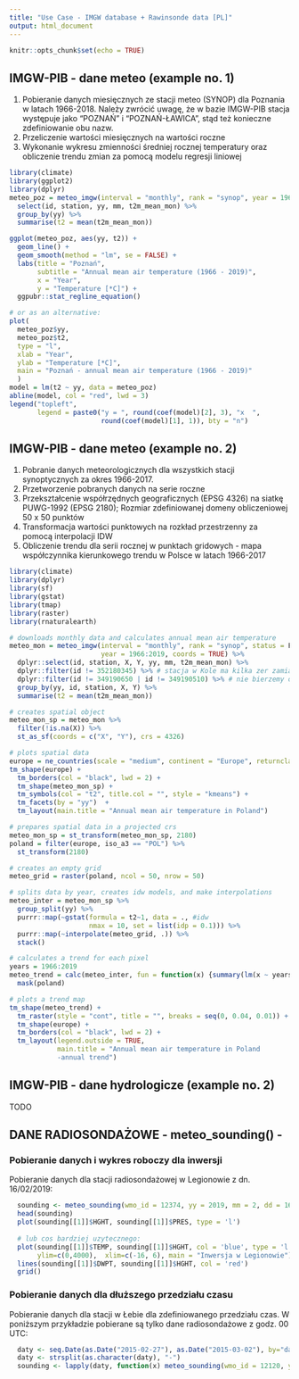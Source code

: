 ```yaml
---
title: "Use Case - IMGW database + Rawinsonde data [PL]"
output: html_document
---
```


```r
knitr::opts_chunk$set(echo = TRUE)
```

## IMGW-PIB - dane meteo (example no. 1)

1. Pobieranie danych miesięcznych ze stacji meteo (SYNOP) dla Poznania w latach 1966-2018. Należy zwrócić uwagę, że w bazie IMGW-PIB stacja występuje jako "POZNAŃ" i "POZNAŃ-ŁAWICA", stąd też konieczne zdefiniowanie obu nazw.
2. Przeliczenie wartości miesięcznych na wartości roczne
3. Wykonanie wykresu zmienności średniej rocznej temperatury oraz obliczenie trendu zmian za pomocą modelu regresji liniowej

```r
library(climate)
library(ggplot2)
library(dplyr)
meteo_poz = meteo_imgw(interval = "monthly", rank = "synop", year = 1966:2019, station = c("POZNAŃ", "POZNAŃ-ŁAWICA")) %>% 
  select(id, station, yy, mm, t2m_mean_mon) %>% 
  group_by(yy) %>%
  summarise(t2 = mean(t2m_mean_mon))

ggplot(meteo_poz, aes(yy, t2)) +
  geom_line() + 
  geom_smooth(method = "lm", se = FALSE) +
  labs(title = "Poznań", 
       subtitle = "Annual mean air temperature (1966 - 2019)",
       x = "Year",
       y = "Temperature [*C]") +
  ggpubr::stat_regline_equation()

# or as an alternative:
plot(
  meteo_poz$yy,
  meteo_poz$t2,
  type = "l",
  xlab = "Year",
  ylab = "Temperature [*C]",
  main = "Poznań - annual mean air temperature (1966 - 2019)"
  )
model = lm(t2 ~ yy, data = meteo_poz)
abline(model, col = "red", lwd = 3)
legend("topleft",
       legend = paste0("y = ", round(coef(model)[2], 3), "x  ",
                       round(coef(model)[1], 1)), bty = "n")
```

## IMGW-PIB - dane meteo (example no. 2)

1. Pobranie danych meteorologicznych dla wszystkich stacji synoptycznych za okres 1966-2017.
2. Przetworzenie pobranych danych na serie roczne
3. Przekształcenie współrzędnych geograficznych (EPSG 4326) na siatkę PUWG-1992 (EPSG 2180); Rozmiar zdefiniowanej domeny obliczeniowej 50 x 50 punktów 
4. Transformacja wartości punktowych na rozkład przestrzenny za pomocą interpolacji IDW
5. Obliczenie trendu dla serii rocznej w punktach gridowych - mapa współczynnika kierunkowego trendu w Polsce w latach 1966-2017

```r
library(climate)
library(dplyr)
library(sf)
library(gstat)
library(tmap)
library(raster)
library(rnaturalearth)

# downloads monthly data and calculates annual mean air temperature
meteo_mon = meteo_imgw(interval = "monthly", rank = "synop", status = F,
                       year = 1966:2019, coords = TRUE) %>%
  dplyr::select(id, station, X, Y, yy, mm, t2m_mean_mon) %>%
  dplyr::filter(id != 352180345) %>% # stacja w Kole ma kilka zer zamiast NA
  dplyr::filter(id != 349190650 | id != 349190510) %>% # nie bierzemy obserwatorium na Kasprowym i Sniezce
  group_by(yy, id, station, X, Y) %>%
  summarise(t2 = mean(t2m_mean_mon))

# creates spatial object
meteo_mon_sp = meteo_mon %>%
  filter(!is.na(X)) %>% 
  st_as_sf(coords = c("X", "Y"), crs = 4326)

# plots spatial data
europe = ne_countries(scale = "medium", continent = "Europe", returnclass = "sf")
tm_shape(europe) +
  tm_borders(col = "black", lwd = 2) +
  tm_shape(meteo_mon_sp) +
  tm_symbols(col = "t2", title.col = "", style = "kmeans") +
  tm_facets(by = "yy")  +
  tm_layout(main.title = "Annual mean air temperature in Poland")

# prepares spatial data in a projected crs
meteo_mon_sp = st_transform(meteo_mon_sp, 2180)
poland = filter(europe, iso_a3 == "POL") %>% 
  st_transform(2180)

# creates an empty grid
meteo_grid = raster(poland, ncol = 50, nrow = 50)

# splits data by year, creates idw models, and make interpolations
meteo_inter = meteo_mon_sp %>%
  group_split(yy) %>%
  purrr::map(~gstat(formula = t2~1, data = ., #idw
                    nmax = 10, set = list(idp = 0.1))) %>% 
  purrr::map(~interpolate(meteo_grid, .)) %>%
  stack()

# calculates a trend for each pixel
years = 1966:2019
meteo_trend = calc(meteo_inter, fun = function(x) {summary(lm(x ~ years))$coefficients[2]}) %>% 
  mask(poland)

# plots a trend map
tm_shape(meteo_trend) +
  tm_raster(style = "cont", title = "", breaks = seq(0, 0.04, 0.01)) +
  tm_shape(europe) +
  tm_borders(col = "black", lwd = 2) +
  tm_layout(legend.outside = TRUE,
            main.title = "Annual mean air temperature in Poland 
            -annual trend")
```


## IMGW-PIB - dane hydrologicze (example no. 2)
TODO


## DANE RADIOSONDAŻOWE - meteo_sounding() - 

### Pobieranie danych i wykres roboczy dla inwersji

 Pobieranie danych dla stacji radiosondażowej w Legionowie z dn. 16/02/2019:

```r
  sounding <- meteo_sounding(wmo_id = 12374, yy = 2019, mm = 2, dd = 16, hh = 0)
  head(sounding)
  plot(sounding[[1]]$HGHT, sounding[[1]]$PRES, type = 'l')
  
  # lub cos bardziej uzytecznego:
  plot(sounding[[1]]$TEMP, sounding[[1]]$HGHT, col = 'blue', type = 'l', lwd=2 , xlab = 'Temperatura', ylab = 'm (n.p.m.)',
       ylim=c(0,4000),  xlim=c(-16, 6), main = "Inwersja w Legionowie")
  lines(sounding[[1]]$DWPT, sounding[[1]]$HGHT, col = 'red')
  grid()
```


### Pobieranie danych dla dłuższego przedziału czasu

 Pobieranie danych dla stacji w Łebie dla zdefiniowanego przedziału czas. 
 W poniższym przykładzie pobierane są tylko dane radiosondażowe z godz. 00 UTC:

```r
  daty <- seq.Date(as.Date("2015-02-27"), as.Date("2015-03-02"), by="day")
  daty <- strsplit(as.character(daty), "-")
  sounding <- lapply(daty, function(x) meteo_sounding(wmo_id = 12120, yy = x[1], mm = x[2], dd =  x[3], hh =  "00"))
```
